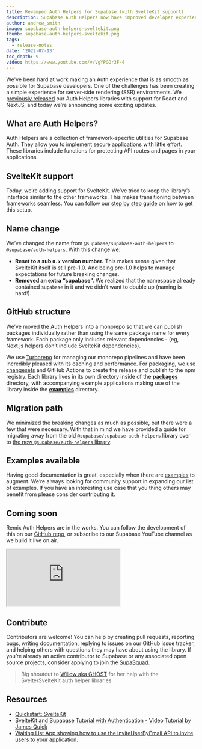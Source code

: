 ```yaml
---
title: Revamped Auth Helpers for Supabase (with SvelteKit support)
description: Supabase Auth Helpers now have improved developer experience, Sveltekit support, and more.
author: andrew_smith
image: supabase-auth-helpers-sveltekit.png
thumb: supabase-auth-helpers-sveltekit.png
tags:
  - release-notes
date: '2022-07-13'
toc_depth: 9
video: https://www.youtube.com/v/VgYPGOr3F-4
---
```


We've been hard at work making an Auth experience that is as smooth as possible for Supabase developers. One of the challenges has been creating a simple experience for server-side rendering (SSR) environments. We [previously released](https://supabase.com/blog/community-day#server-side-auth-for-nextjs-and-nuxt-sveltekit-and-remix-coming-soon) our Auth Helpers libraries with support for React and NextJS, and today we’re announcing some exciting updates.

## What are Auth Helpers?

Auth Helpers are a collection of framework-specific utilities for Supabase Auth. They allow you to implement secure applications with little effort. These libraries include functions for protecting API routes and pages in your applications.

## SvelteKit support

Today, we’re adding support for SvelteKit. We’ve tried to keep the library’s interface similar to the other frameworks. This makes transitioning between frameworks seamless. You can follow our [step by step guide](https://github.com/supabase-community/auth-helpers/tree/main/packages/sveltekit) on how to get this setup.

## Name change

We’ve changed the name from `@supabase/supabase-auth-helpers` to `@supabase/auth-helpers`. With this change we:

- **Reset to a sub `0.x` version number.** This makes sense given that SvelteKit itself is still pre-1.0. And being pre-1.0 helps to manage expectations for future breaking changes.
- **Removed an extra “supabase”.** We realized that the namespace already contained `supabase` in it and we didn’t want to double up (naming is hard!).

## GitHub structure

We’ve moved the Auth Helpers into a monorepo so that we can publish packages individually rather than using the same package name for every framework. Each package only includes relevant dependencies - (eg, Next.js helpers don’t include SvelteKit dependencies).

We use [Turborepo](https://turborepo.org/) for managing our monorepo pipelines and have been incredibly pleased with its caching and performance. For packaging, we use [changesets](https://github.com/changesets/changesets) and GitHub Actions to create the release and publish to the npm registry. Each library lives in its own directory inside of the [**packages**](https://github.com/supabase-community/auth-helpers/tree/main/packages) directory, with accompanying example applications making use of the library inside the [**examples**](https://github.com/supabase-community/auth-helpers/tree/main/examples) directory.

## Migration path

We minimized the breaking changes as much as possible, but there were a few that were necessary. With that in mind we have provided a guide for migrating away from the old `@supabase/supabase-auth-helpers` library over to [the new `@supabase/auth-helpers` library](https://github.com/supabase-community/auth-helpers/tree/main/packages/nextjs#migrating-from-supabasesupabase-auth-helpers-to-supabaseauth-helpers).

## Examples available

Having good documentation is great, especially when there are [examples](https://github.com/supabase-community/auth-helpers/tree/main/examples) to augment. We’re always looking for community support in expanding our list of examples. If you have an interesting use case that you thing others may benefit from please consider contributing it.

## Coming soon

Remix Auth Helpers are in the works. You can follow the development of this on our [GitHub repo](https://github.com/supabase-community/auth-helpers), or subscribe to our Supabase YouTube channel as we build it live on air.

<div className="video-container">
  <iframe
    className="video-with-border w-full"
    src="https://www.youtube-nocookie.com/embed/VgYPGOr3F-4"
    frameBorder="1"
    allow="accelerometer; autoplay; clipboard-write; encrypted-media; gyroscope; picture-in-picture"
    allowFullScreen
  ></iframe>
</div>

## Contribute

Contributors are welcome! You can help by creating pull requests, reporting bugs, writing documentation, replying to issues on our GitHub issue tracker, and helping others with questions they may have about using the library. If you’re already an active contributor to Supabase or any associated open source projects, consider applying to join the [SupaSquad](https://supabase.com/supasquad).

> Big shoutout to [Willow aka GHOST](https://twitter.com/onlyspaceghost) for her help with the Svelte/SvelteKit auth helper libraries.

## Resources

- [Quickstart: SvelteKit](https://www.supabase.cc/docs/guides/with-sveltekit)
- [SvelteKit and Supabase Tutorial with Authentication - Video Tutorial by James Quick](https://www.youtube.com/watch?v=YqIyET7XKIQ)
- [Waiting List App showing how to use the inviteUserByEmail API to invite users to your application.](https://github.com/silentworks/waiting-list)
